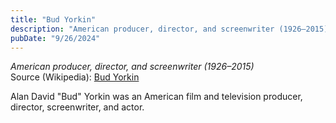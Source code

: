 ```yaml
---
title: "Bud Yorkin"
description: "American producer, director, and screenwriter (1926–2015)"
pubDate: "9/26/2024"
---
```


*American producer, director, and screenwriter (1926–2015)*  
Source (Wikipedia): [Bud Yorkin][1]

Alan David "Bud" Yorkin was an American film and television producer, director, screenwriter, and actor.

[1]: https://en.wikipedia.org/wiki/Bud_Yorkin

